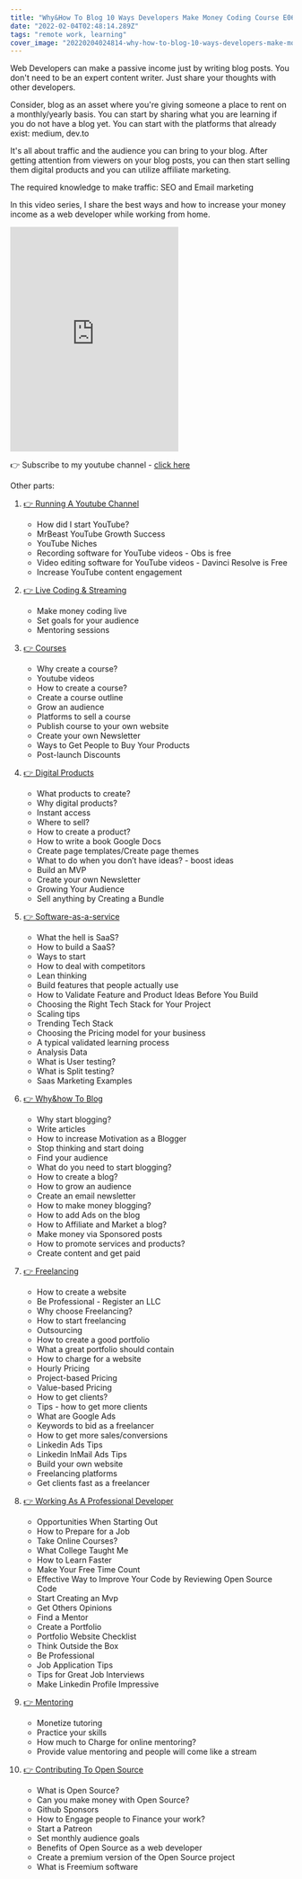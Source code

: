 ```yaml
---
title: "Why&How To Blog 10 Ways Developers Make Money Coding Course E06"
date: "2022-02-04T02:48:14.289Z"
tags: "remote work, learning"
cover_image: "20220204024814-why-how-to-blog-10-ways-developers-make-money-coding-course-e06.png"
---
```


Web Developers can make a passive income just by writing blog posts. You don't need to be an expert content writer. Just share your thoughts with other developers.

Consider, blog as an asset where you're giving someone a place to rent on a monthly/yearly basis.
You can start by sharing what you are learning if you do not have a blog yet. You can start with the platforms that already exist: medium, dev.to

It's all about traffic and the audience you can bring to your blog. After getting attention from viewers on your blog posts, you can then start selling them digital products and you can utilize affiliate marketing.

The required knowledge to make traffic:
SEO and Email marketing

In this video series, I share the best ways and how to increase your money income as a web developer while working from home.

<iframe
  className="w-full"
  height="400"
  src="https://www.youtube.com/embed/E5XNUr04p7k"
  title="YouTube video player"
  frameBorder="0"
  allow="accelerometer; autoplay; clipboard-write; encrypted-media; gyroscope; picture-in-picture"
  allowFullScreen
></iframe>

👉 Subscribe to my youtube channel - [click here](https://bit.ly/31SdiZv)

Other parts:

1.  [👉 Running A Youtube Channel](https://youtu.be/MMbp6eNk4Q8)

    - How did I start YouTube?
    - MrBeast YouTube Growth Success
    - YouTube Niches
    - Recording software for YouTube videos - Obs is free
    - Video editing software for YouTube videos - Davinci Resolve is Free
    - Increase YouTube content engagement

2.  [👉 Live Coding & Streaming](https://youtu.be/d7jczFpBKl0)

    - Make money coding live
    - Set goals for your audience
    - Mentoring sessions

3.  [👉 Courses](https://youtu.be/zs4abEW9nNk)

    - Why create a course?
    - Youtube videos
    - How to create a course?
    - Create a course outline
    - Grow an audience
    - Platforms to sell a course
    - Publish course to your own website
    - Create your own Newsletter
    - Ways to Get People to Buy Your Products
    - Post-launch Discounts

4.  [👉 Digital Products](https://youtu.be/ORbLO2rjHaQ)

    - What products to create?
    - Why digital products?
    - Instant access
    - Where to sell?
    - How to create a product?
    - How to write a book Google Docs
    - Create page templates/Create page themes
    - What to do when you don’t have ideas? - boost ideas
    - Build an MVP
    - Create your own Newsletter
    - Growing Your Audience
    - Sell anything by Creating a Bundle

5.  [👉 Software-as-a-service](https://youtu.be/lnwifUqJ7HU)

    - What the hell is SaaS?
    - How to build a SaaS?
    - Ways to start
    - How to deal with competitors
    - Lean thinking
    - Build features that people actually use
    - How to Validate Feature and Product Ideas Before You Build
    - Choosing the Right Tech Stack for Your Project
    - Scaling tips
    - Trending Tech Stack
    - Choosing the Pricing model for your business
    - A typical validated learning process
    - Analysis Data
    - What is User testing?
    - What is Split testing?
    - Saas Marketing Examples

6.  [👉 Why&how To Blog](https://youtu.be/E5XNUr04p7k)

    - Why start blogging?
    - Write articles
    - How to increase Motivation as a Blogger
    - Stop thinking and start doing
    - Find your audience
    - What do you need to start blogging?
    - How to create a blog?
    - How to grow an audience
    - Create an email newsletter
    - How to make money blogging?
    - How to add Ads on the blog
    - How to Affiliate and Market a blog?
    - Make money via Sponsored posts
    - How to promote services and products?
    - Create content and get paid

7.  [👉 Freelancing](https://youtu.be/JjGTrdJkiJs)

    - How to create a website
    - Be Professional - Register an LLC
    - Why choose Freelancing?
    - How to start freelancing
    - Outsourcing
    - How to create a good portfolio
    - What a great portfolio should contain
    - How to charge for a website
    - Hourly Pricing
    - Project-based Pricing
    - Value-based Pricing
    - How to get clients?
    - Tips - how to get more clients
    - What are Google Ads
    - Keywords to bid as a freelancer
    - How to get more sales/conversions
    - Linkedin Ads Tips
    - Linkedin InMail Ads Tips
    - Build your own website
    - Freelancing platforms
    - Get clients fast as a freelancer

8.  [👉 Working As A Professional Developer](https://youtu.be/uJKVk7cv3Dw)

    - Opportunities When Starting Out
    - How to Prepare for a Job
    - Take Online Courses?
    - What College Taught Me
    - How to Learn Faster
    - Make Your Free Time Count
    - Effective Way to Improve Your Code by Reviewing Open Source Code
    - Start Creating an Mvp
    - Get Others Opinions
    - Find a Mentor
    - Create a Portfolio
    - Portfolio Website Checklist
    - Think Outside the Box
    - Be Professional
    - Job Application Tips
    - Tips for Great Job Interviews
    - Make Linkedin Profile Impressive

9.  [👉 Mentoring](https://youtu.be/Ni6Jlkj4Xuo)

    - Monetize tutoring
    - Practice your skills
    - How much to Charge for online mentoring?
    - Provide value mentoring and people will come like a stream

10. [👉 Contributing To Open Source](https://youtu.be/qVN9FIY0j4Y)
    - What is Open Source?
    - Can you make money with Open Source?
    - Github Sponsors
    - How to Engage people to Finance your work?
    - Start a Patreon
    - Set monthly audience goals
    - Benefits of Open Source as a web developer
    - Create a premium version of the Open Source project
    - What is Freemium software
